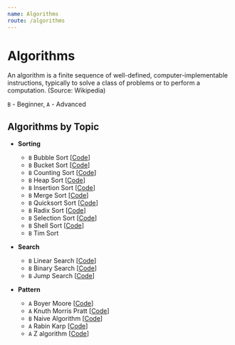 ```yaml
---
name: Algorithms
route: /algorithms
---
```



# Algorithms

An algorithm is a finite sequence of well-defined, computer-implementable
instructions, typically to solve a class of problems or to perform a
computation. (Source: Wikipedia)

`B` - Beginner, `A` - Advanced

## Algorithms by Topic

- **Sorting**

  - `B` <Link to="/algorithms/sorting/bubble-sort">Bubble Sort</Link>
    [[Code](https://github.com/nejcm/js-algorithms/blob/master/src/algorithms/sorting/bubble-sort/index.ts)]
  - `B` <Link to="/algorithms/sorting/bucket-sort">Bucket Sort</Link>
    [[Code](https://github.com/nejcm/js-algorithms/blob/master/src/algorithms/sorting/bucket-sort/index.ts)]
  - `B` <Link to="/algorithms/sorting/counting-sort">Counting Sort</Link>
    [[Code](https://github.com/nejcm/js-algorithms/blob/master/src/algorithms/sorting/counting-sort/index.ts)]
  - `B` <Link to="/algorithms/sorting/heap-sort">Heap Sort</Link>
    [[Code](https://github.com/nejcm/js-algorithms/blob/master/src/algorithms/sorting/heap-sort/index.ts)]
  - `B` <Link to="/algorithms/sorting/insertion-sort">Insertion Sort</Link>
    [[Code](https://github.com/nejcm/js-algorithms/blob/master/src/algorithms/sorting/insertion-sort/index.ts)]
  - `B` <Link to="/algorithms/sorting/merge-sort">Merge Sort</Link>
    [[Code](https://github.com/nejcm/js-algorithms/blob/master/src/algorithms/sorting/merge-sort/index.ts)]
  - `B` <Link to="/algorithms/sorting/quick-sort">Quicksort Sort</Link>
    [[Code](https://github.com/nejcm/js-algorithms/blob/master/src/algorithms/sorting/quick-sort/index.ts)]
  - `B` <Link to="/algorithms/sorting/radix-sort">Radix Sort</Link>
    [[Code](https://github.com/nejcm/js-algorithms/blob/master/src/algorithms/sorting/radix-sort/index.ts)]
  - `B` <Link to="/algorithms/sorting/selection-sort">Selection Sort</Link>
    [[Code](https://github.com/nejcm/js-algorithms/blob/master/src/algorithms/sorting/selection-sort/index.ts)]
  - `B` <Link to="/algorithms/sorting/shell-sort">Shell Sort</Link>
    [[Code](https://github.com/nejcm/js-algorithms/blob/master/src/algorithms/sorting/shell-sort/index.ts)]
  - `B` <Link to="/algorithms/sorting/tim-sort">Tim Sort</Link>

- **Search**

  - `B` <Link to="/algorithms/searching/linear-search">Linear Search</Link>
    [[Code](https://github.com/nejcm/js-algorithms/blob/master/src/algorithms/searching/linear-search/index.ts)]
  - `B` <Link to="/algorithms/searching/binary-search">Binary Search</Link>
    [[Code](https://github.com/nejcm/js-algorithms/blob/master/src/algorithms/searching/binary-search/index.ts)]
  - `B` <Link to="/algorithms/searching/jump-search">Jump Search</Link>
    [[Code](https://github.com/nejcm/js-algorithms/blob/master/src/algorithms/searching/jump-search/index.ts)]

- **Pattern**
  - `A` <Link to="/algorithms/pattern/boyer-moore">Boyer Moore</Link>
    [[Code](https://github.com/nejcm/js-algorithms/blob/master/src/algorithms/pattern/boyer-moore/index.ts)]
  - `A` <Link to="/algorithms/pattern/knuth-morris-pratt">Knuth Morris
    Pratt</Link>
    [[Code](https://github.com/nejcm/js-algorithms/blob/master/src/algorithms/pattern/knuth-morris-pratt/index.ts)]
  - `B` <Link to="/algorithms/pattern/naive-algorithm">Naive Algorithm</Link>
    [[Code](https://github.com/nejcm/js-algorithms/blob/master/src/algorithms/pattern/naive-algorithm/index.ts)]
  - `A` <Link to="/algorithms/pattern/rabin-karp">Rabin Karp</Link>
    [[Code](https://github.com/nejcm/js-algorithms/blob/master/src/algorithms/pattern/rabin-karp/index.ts)]
  - `A` <Link to="/algorithms/pattern/z-algorithm">Z algorithm</Link>
    [[Code](https://github.com/nejcm/js-algorithms/blob/master/src/algorithms/pattern/z-algorithm/index.ts)]
